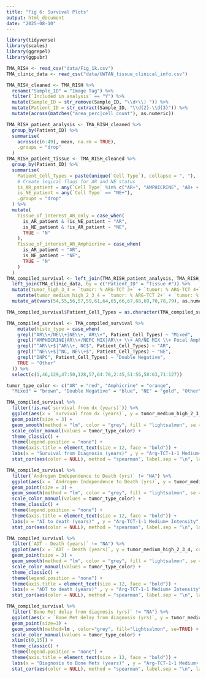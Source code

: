 ```yaml
---
title: "Fig 6: Survival Plots"
output: html_document
date: "2025-08-10"
---
```


```r
library(tidyverse)
library(scales)
library(ggrepel)
library(ggpubr)
```
```r

TMA_RISH <- read_csv("data/Fig_1k.csv")
TMA_clinic_data <- read_csv("data/UWTAN_tissue_clinical_info.csv")

TMA_RISH_cleaned <- TMA_RISH %>%
  rename("Sample_ID" = "Image Tag") %>%
  filter(`Included in analysis` == "Y") %>%
  mutate(Sample_ID = str_remove(Sample_ID, "\\d+\\) ")) %>%
  mutate(Patient_ID = str_extract(Sample_ID, "\\d{2}-\\d{3}")) %>%
  mutate(across(matches("area_perc|cell_count"), as.numeric))

TMA_RISH_patient_analysis <- TMA_RISH_cleaned %>%
  group_by(Patient_ID) %>%
  summarise(
    across(c(6:49), mean, na.rm = TRUE),
    .groups = "drop"
  )
TMA_RISH_patient_tissue <- TMA_RISH_cleaned %>%
  group_by(Patient_ID) %>%
  summarise(
    Patient_Cell_Types = paste(unique(`Cell Type`), collapse = ", "),
    # Create logical flags for AR and NE status
    is_AR_patient = any(`Cell Type` %in% c("AR+", "AMPHICRINE", "AR+ + AR/NE MIX + Focal Amphicrine", "AR+ and NE+", "AR+/NE+")),
    is_NE_patient = any(`Cell Type` == "NE+"),
    .groups = "drop"
  ) %>%
  mutate(
    Tissue_of_interest_AR_only = case_when(
      is_AR_patient & !is_NE_patient ~ "AR",
      is_NE_patient & !is_AR_patient ~ "NE",
      TRUE ~ "N"
    ),
    Tissue_of_interest_AR_Amphicrine = case_when(
      is_AR_patient ~ "AR",
      is_NE_patient ~ "NE",
      TRUE ~ "N"
    )
  )
TMA_compiled_survival <- left_join(TMA_RISH_patient_analysis, TMA_RISH_patient_tissue, by = "Patient_ID") %>%
  left_join(TMA_clinic_data, by = c("Patient_ID" = "Tissue #")) %>%
  mutate(tumor_high_3_4 = `tumor: % ARG-TCT 3+` + `tumor: % ARG-TCT 4+`) %>%
    mutate(tumor_medium_high_2_3_4 = `tumor: % ARG-TCT 2+` + `tumor: % ARG-TCT 3+` + `tumor: % ARG-TCT 4+`) %>%
  mutate_at(vars(54,55,56,57,59,61,64,65,66,67,68,69,70,78,79), as.numeric)

TMA_compiled_survival$Patient_Cell_Types = as.character(TMA_compiled_survival$Patient_Cell_Types)

TMA_compiled_survival <- TMA_compiled_survival %>%
    mutate(histo_type = case_when(
    grepl("AR\\+/NE\\+|NE\\+, AR\\+", Patient_Cell_Types) ~ "Mixed",
    grepl("AMPHICRINE|AR\\+/NEPC MIX|AR\\+ \\+ AR/NE MIX \\+ Focal Amphicrine", Patient_Cell_Types) ~ "Amphicrine",
    grepl("^AR\\+$|^AR\\+, NC$", Patient_Cell_Types) ~ "AR",
    grepl("^NE\\+$|^NC, NE\\+$", Patient_Cell_Types) ~ "NE",
    grepl("DNPC", Patient_Cell_Types) ~ "Double Negative",
    TRUE ~ "Other"
  )) %>%
  select(c(1,46,129,47:50,128,57,64:70,2:45,51:56,58:63,71:127))

tumor_type_color <- c("AR" = "red", "Amphicrine" = "orange", 
  "Mixed" = "brown", "Double Negative" = "blue", "NE" = "gold", "Other" = "black")

TMA_compiled_survival %>%
  filter(!is.na(`survival from dx (years)`)) %>%
  ggplot(aes(x = `survival from dx (years)`, y = tumor_medium_high_2_3_4, color = histo_type)) +
  geom_point(size = 3) +
  geom_smooth(method = "lm", color = "grey", fill = "lightsalmon", se = TRUE) +
  scale_color_manual(values = tumor_type_color) +
  theme_classic() +
  theme(legend.position = "none") +
  theme(axis.title = element_text(size = 12, face = "bold")) +
  labs(x = "Survival from Diagnosis (years)" , y = "Arg-TCT-1-1 Medium+ Intensity", title = "Survival from Diagnosis (years) vs. Arg-TCT-1-1 Medium+ Intensity") +
  stat_cor(aes(color = NULL), method = "spearman", label.sep = "\n", label.x = 0, label.y = 100)

TMA_compiled_survival %>%
  filter(`Androgen Independence to Death (yrs)` != "NA") %>%
  ggplot(aes(x = `Androgen Independence to Death (yrs)`, y = tumor_medium_high_2_3_4, color = histo_type)) +
  geom_point(size = 3) +
  geom_smooth(method = "lm", color = "grey", fill = "lightsalmon", se = TRUE) +
  scale_color_manual(values = tumor_type_color) +
  theme_classic() +
  theme(legend.position = "none") +
  theme(axis.title = element_text(size = 12, face = "bold")) +
  labs(x = "AI to death (years)" , y = "Arg-TCT-1-1 Medium+ Intensity", title = "AI to death (years) vs. Arg-TCT-1-1 Medium+ intensity") +
  stat_cor(aes(color = NULL), method = "spearman", label.sep = "\n", label.x = 0, label.y = 100)

TMA_compiled_survival %>%
  filter(`ADT - Death (years)` != "NA") %>%
  ggplot(aes(x = `ADT - Death (years)`, y = tumor_medium_high_2_3_4, color = histo_type)) +
  geom_point(size = 3) +
  geom_smooth(method = "lm", color = "grey", fill = "lightsalmon", se = TRUE) +
  scale_color_manual(values = tumor_type_color) +
  theme_classic() +
  theme(legend.position = "none") +
  theme(axis.title = element_text(size = 12, face = "bold")) +
  labs(x = "ADT to death (years)" , y = "Arg-TCT-1-1 Medium+ Intensity", title = "ADT to death (years) vs. Arg-TCT-1-1 Medium+ intensity") +
  stat_cor(aes(color = NULL), method = "spearman", label.sep = "\n", label.x = 0, label.y = 100)

TMA_compiled_survival %>%
  filter(`Bone Met delay from diagnosis (yrs)` != "NA") %>%
  ggplot(aes(x = `Bone Met delay from diagnosis (yrs)`, y = tumor_medium_high_2_3_4, color = histo_type)) +
  geom_point(size=3) +
  geom_smooth(method=lm , color="grey", fill="lightsalmon", se=TRUE) +
  scale_color_manual(values = tumor_type_color) +
  xlim(c(0,15)) +
  theme_classic() +
  theme(legend.position = "none") +
  theme(axis.title = element_text(size = 12, face = "bold")) +
  labs(x = "Diagnosis to Bone Mets (years)" , y = "Arg-TCT-1-1 Medium+ Intensity", title = "Diagnosis to Bone Mets (years) vs. Arg-TCT-1-1 Medium+ intensity") +
  stat_cor(aes(color = NULL), method = "spearman", label.sep = "\n", label.x = 0, label.y = 100)
```

